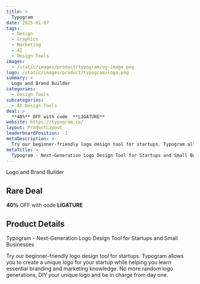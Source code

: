```yaml
---
title: >
  Typogram
date: 2025-01-07
tags:
  - Design
  - Graphics
  - Marketing
  - AI
  - Design Tools
images:
  - /static/images/product/typogram/og-image.png
logo: /static/images/product/typogram/logo.png
summary: >
  Logo and Brand Builder
categories:
  - Design Tools
subcategories:
  - AI Design Tools
deal: >
  **40%** OFF with code  **LIGATURE**
website: https://typogram.co/
layout: ProductLayout
leaderboardPosition: -1
metaDescription: >
  Try our beginner-friendly logo design tool for startups. Typogram allows you to create a unique logo for your startup while helping you learn essential branding and marketing knowledge. No more random logo generations, DIY your unique logo and be in charge from day one.
metaTitle: >
  Typogram - Next-Generation Logo Design Tool for Startups and Small Businesses
---
```

Logo and Brand Builder

## Rare Deal

**40%** OFF with code  **LIGATURE**

## Product Details

Typogram - Next-Generation Logo Design Tool for Startups and Small Businesses

Try our beginner-friendly logo design tool for startups. Typogram allows you to create a unique logo for your startup while helping you learn essential branding and marketing knowledge. No more random logo generations, DIY your unique logo and be in charge from day one.
